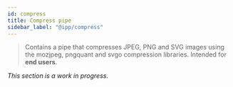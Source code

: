 ```yaml
---
id: compress
title: Compress pipe
sidebar_label: "@ipp/compress"
---
```


> Contains a pipe that compresses JPEG, PNG and SVG images using the mozjpeg, pngquant and svgo
> compression libraries. Intended for **end users**.

_This section is a work in progress._
